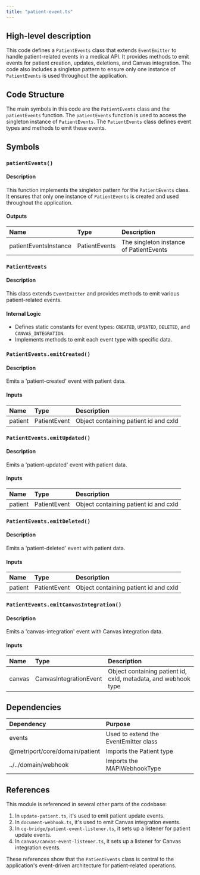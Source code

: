 ```yaml
---
title: "patient-event.ts"
---
```


## High-level description
This code defines a `PatientEvents` class that extends `EventEmitter` to handle patient-related events in a medical API. It provides methods to emit events for patient creation, updates, deletions, and Canvas integration. The code also includes a singleton pattern to ensure only one instance of `PatientEvents` is used throughout the application.

## Code Structure
The main symbols in this code are the `PatientEvents` class and the `patientEvents` function. The `patientEvents` function is used to access the singleton instance of `PatientEvents`. The `PatientEvents` class defines event types and methods to emit these events.

## Symbols

### `patientEvents()`
#### Description
This function implements the singleton pattern for the `PatientEvents` class. It ensures that only one instance of `PatientEvents` is created and used throughout the application.

#### Outputs
| Name | Type | Description |
|:-----|:-----|:------------|
| patientEventsInstance | PatientEvents | The singleton instance of PatientEvents |

### `PatientEvents`
#### Description
This class extends `EventEmitter` and provides methods to emit various patient-related events.

#### Internal Logic
- Defines static constants for event types: `CREATED`, `UPDATED`, `DELETED`, and `CANVAS_INTEGRATION`.
- Implements methods to emit each event type with specific data.

### `PatientEvents.emitCreated()`
#### Description
Emits a 'patient-created' event with patient data.

#### Inputs
| Name | Type | Description |
|:-----|:-----|:------------|
| patient | PatientEvent | Object containing patient id and cxId |

### `PatientEvents.emitUpdated()`
#### Description
Emits a 'patient-updated' event with patient data.

#### Inputs
| Name | Type | Description |
|:-----|:-----|:------------|
| patient | PatientEvent | Object containing patient id and cxId |

### `PatientEvents.emitDeleted()`
#### Description
Emits a 'patient-deleted' event with patient data.

#### Inputs
| Name | Type | Description |
|:-----|:-----|:------------|
| patient | PatientEvent | Object containing patient id and cxId |

### `PatientEvents.emitCanvasIntegration()`
#### Description
Emits a 'canvas-integration' event with Canvas integration data.

#### Inputs
| Name | Type | Description |
|:-----|:-----|:------------|
| canvas | CanvasIntegrationEvent | Object containing patient id, cxId, metadata, and webhook type |

## Dependencies
| Dependency | Purpose |
|:-----------|:--------|
| events | Used to extend the EventEmitter class |
| @metriport/core/domain/patient | Imports the Patient type |
| ../../domain/webhook | Imports the MAPIWebhookType |

## References
This module is referenced in several other parts of the codebase:
1. In `update-patient.ts`, it's used to emit patient update events.
2. In `document-webhook.ts`, it's used to emit Canvas integration events.
3. In `cq-bridge/patient-event-listener.ts`, it sets up a listener for patient update events.
4. In `canvas/canvas-event-listener.ts`, it sets up a listener for Canvas integration events.

These references show that the `PatientEvents` class is central to the application's event-driven architecture for patient-related operations.